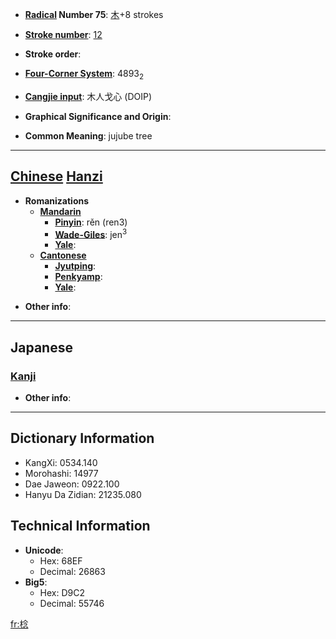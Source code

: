 * '''[[Wiktionary:Chinese radical index| Radical]] Number 75''': [[Wiktionary:Chinese radical index 木|木]]+8 strokes

* '''[[Wiktionary:Chinese total strokes index|Stroke number]]''': [[Wiktionary:Chinese total strokes index 12|12]]

* '''Stroke order''': 

* '''[[Wiktionary:Chinese four corner index|Four-Corner System]]''': 4893<sub>2</sub>

* '''[[Wiktionary:Chinese Cangjie index|Cangjie input]]''': 木人戈心 (DOIP)

* '''Graphical Significance and Origin''': 

* '''Common Meaning''': jujube tree

----

== [[Chinese]] [[Hanzi]] ==

* '''Romanizations'''
** '''[[Mandarin]]'''
*** '''[[Pinyin]]''': rěn (ren3)
*** '''[[Wade-Giles]]''': jen<sup>3</sup>
*** '''[[Yale]]''': 
** '''[[Cantonese]]'''
*** '''[[Jyutping]]''':
*** '''[[Penkyamp]]''': 
*** '''[[Yale]]''': 

* '''Other info''': 

----

==Japanese==
===[[Kanji]]===
{{kanji|on readings=[[じん]] (jin), [[でん]] (den), [[しん]] (shin)
|kun readings=
}}

* '''Other info''':  

----

== Dictionary Information ==

* KangXi: 0534.140
* Morohashi: 14977
* Dae Jaweon: 0922.100
* Hanyu Da Zidian: 21235.080

== Technical Information ==

* '''Unicode''':
** Hex: 68EF
** Decimal: 26863
* '''Big5''':
** Hex: D9C2
** Decimal: 55746

[[fr:棯]]
